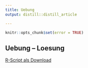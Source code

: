 ```yaml
---
title: Uebung
output: distill::distill_article

---
```


```r
knitr::opts_chunk$set(error = TRUE)
```
## Uebung -- Loesung

[R-Script als Download](21_RaumAn1/RFiles/Uebung.R)

```
```
